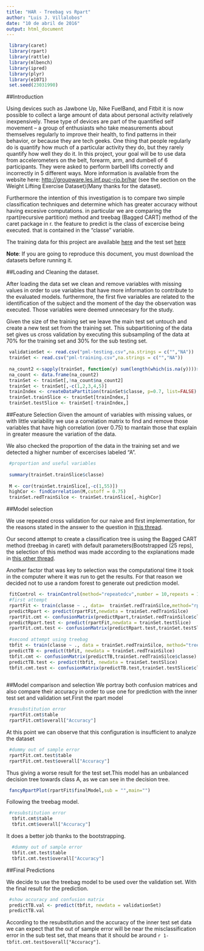 ---
title: "HAR - Treebag vs Rpart"
author: "Luis J. Villalobos"
date: "10 de abril de 2016"
output: html_document
---

```{r global_options, include=FALSE}
 library(caret)
 library(rpart)
 library(rattle)
 library(mlbench)
 library(ipred)
 library(plyr)
 library(e1071)
 set.seed(23031990)
```

##Introduction

Using devices such as Jawbone Up, Nike FuelBand, and Fitbit it is now possible to collect a large amount of data about personal activity relatively inexpensively. These type of devices are part of the quantified self movement – a group of enthusiasts who take measurements about themselves regularly to improve their health, to find patterns in their behavior, or because they are tech geeks. One thing that people regularly do is quantify how much of a particular activity they do, but they rarely quantify how well they do it. In this project, your goal will be to use data from accelerometers on the belt, forearm, arm, and dumbell of 6 participants. They were asked to perform barbell lifts correctly and incorrectly in 5 different ways. More information is available from the website here: [http://groupware.les.inf.puc-rio.br/har](http://groupware.les.inf.puc-rio.br/har) (see the section on the Weight Lifting Exercise Dataset)(Many thanks for the dataset).

Furthermore the intention of this investigation is to compare two simple classification techniques and determine which has greater accuracy without having excesive computations. in particular we are comparing the rpart(recursive partition) method and treebag (Bagged CART) method of the caret package in r. the feature to predict is the class of excercise being executed. that is contained in the "classe" variable.

The training data for this project are available [here](https://d396qusza40orc.cloudfront.net/predmachlearn/pml-training.csv) and the test set [here](https://d396qusza40orc.cloudfront.net/predmachlearn/pml-testing.csv)

**Note**: If you are going to reproduce this document, you must download the datasets before running it.

##Loading and Cleaning the dataset.

After loading the data set we clean and remove variables with missing values in order to use variables that have more information to contribute to the evaluated models. furthermore, the first five variables are related to the identification of the subject and the moment of the day the observation was executed. Those variables were deemed unnecesary for the study.

Given the size of the training set we leave the main test set untouch and create a new test set from the training set. This subpartitioning of the data set gives us cross validation by executing this subsampling of the data at 70% for the training set and 30% for the sub testing set.

```{r}

 validationSet <- read.csv("pml-testing.csv",na.strings = c("","NA"))
 trainSet <- read.csv("pml-training.csv",na.strings = c("","NA"))
 
 na_count2 <-sapply(trainSet, function(y) sum(length(which(is.na(y))))>0)
 na_count <- data.frame(na_count2)
 trainSet <- trainSet[,!na_count$na_count2]
 trainSet <- trainSet[,-c(1,2,3,4,5)]
 trainIndex <- createDataPartition(trainSet$classe, p=0.7, list=FALSE)
 trainSet.trainSlice <- trainSet[trainIndex,]
 trainSet.testSlice <- trainSet[-trainIndex,]
```

##Feature Selection
Given the amount of variables with missing values, or with little variability we use a correlation matrix to find and remove those variables that have high correlation (over 0.75) to mantain those that explain in greater measure the variation of the data.

We also checked the proportion of the data in the training set and we detected a higher number of excercises labeled "A".

```{r}
 #proportion and useful variables
 
 summary(trainSet.trainSlice$classe)
 
 M <- cor(trainSet.trainSlice[,-c(1,55)])
 highCor <- findCorrelation(M,cutoff = 0.75)
 trainSet.redTrainSilce <- trainSet.trainSlice[,-highCor]
``` 

##Model selection

We use repeated cross validation for our naive and first implementation, for the reasons stated in the answer to the question in [this thread](explanation http://stats.stackexchange.com/questions/18348/differences-between-cross-validation-and-bootstrapping-to-estimate-the-predictio).

Our second attempt to create a classification tree is using the Bagged CART method (treebag in caret) with default parameters(Bootstrapped (25 reps), the selection of this method was made  according to the explanations made in [this other thread](http://stats.stackexchange.com/questions/71779/how-bagging-on-cart-rpart-is-different-from-cart-with-cross-validation). 

Another factor that was key to selection was the computational time it took in the computer where it was run to get the results. For that reason we decided not to use a random forest to generate out prediction model.

```{r cache=TRUE,message=FALSE,warning=FALSE}
 fitControl <- trainControl(method="repeatedcv",number = 10,repeats = 10)
 #first attempt
 rpartFit <- train(classe ~ ., data=  trainSet.redTrainSilce,method="rpart",trControl=fitControl)
 predictRpart <- predict(rpartFit,newdata = trainSet.redTrainSilce)
 rpartFit.cmt <- confusionMatrix(predictRpart,trainSet.redTrainSilce$classe)
 predictRpart.test <- predict(rpartFit,newdata = trainSet.testSlice)
 rpartFit.cmt.test <- confusionMatrix(predictRpart.test,trainSet.testSlice$classe)
 
 #second attempt using treebag
 tbfit <- train(classe ~ ., data = trainSet.redTrainSilce, method="treebag")
 predictTB <- predict(tbfit, newdata = trainSet.redTrainSilce)
 tbfit.cmt <- confusionMatrix(predictTB,trainSet.redTrainSilce$classe)
 predictTB.test <- predict(tbfit, newdata = trainSet.testSlice)
 tbfit.cmt.test <- confusionMatrix(predictTB.test,trainSet.testSlice$classe)
 
```

##Model comparison and selection
We portray both confusion matrices and also compare their accuracy in order to use one for prediction with the inner test set and validation set.First the rpart model
```{r echo=FALSE}
 #resubstitution error
 rpartFit.cmt$table
 rpartFit.cmt$overall["Accuracy"]
```

At this point we can observe that this configuration is insufficient to analyze the dataset


```{r echo=FALSE}
 #dummy out of sample error
 rpartFit.cmt.test$table
 rpartFit.cmt.test$overall["Accuracy"]
```

Thus giving a worse result for the test set.This model has an unbalanced decision tree towards class A, as we can see in the decision tree.

```{r}
 fancyRpartPlot(rpartFit$finalModel,sub = "",main="")
```

Following the treebag model.

```{r echo=FALSE}
 #resubstitution error
  tbfit.cmt$table
  tbfit.cmt$overall["Accuracy"]
```

It does a better job thanks to the bootstrapping.

```{r echo=FALSE}
  #dummy out of sample error
  tbfit.cmt.test$table
  tbfit.cmt.test$overall["Accuracy"]
```

##Final Predictions

We  decide to use the treebag model to be used over the validation set. With the final result for the prediction.

```{r echo=FALSE}
 #show accuracy and confusion matrix
 predictTB.val <- predict(tbfit, newdata = validationSet)
 predictTB.val
```

According to the resubstitution and the accuracy of the inner test set data we can expect that the out of sample error will be near the misclassification error in the sub test set, that means that it should be around `r 1-tbfit.cmt.test$overall["Accuracy"]`. 
